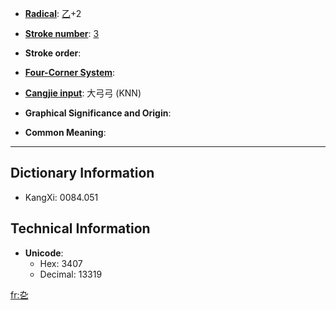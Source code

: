 * '''[[Index:Chinese radical| Radical]]''': [[Index:Chinese radical/乙|乙]]+2

* '''[[Index:Chinese total strokes|Stroke number]]''': [[Index:Chinese total strokes/3|3]]

* '''Stroke order''': 

* '''[[Index:Chinese four corner|Four-Corner System]]''': 

* '''[[Index:Chinese Cangjie|Cangjie input]]''': 大弓弓 (KNN)

* '''Graphical Significance and Origin''': 

* '''Common Meaning''': 

----

== Dictionary Information ==

* KangXi: 0084.051

== Technical Information ==

* '''Unicode''':
** Hex: 3407
** Decimal: 13319

[[fr:㐇]]